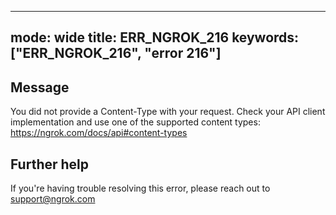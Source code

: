 
---
mode: wide
title: ERR_NGROK_216
keywords: ["ERR_NGROK_216", "error 216"]
---

## Message
You did not provide a Content-Type with your request. Check your API client implementation and use one of the supported content types: https://ngrok.com/docs/api#content-types




## Further help
If you're having trouble resolving this error, please reach out to [support@ngrok.com](mailto:support@ngrok.com?subject=Help%20with%20ERR_NGROK_216)


